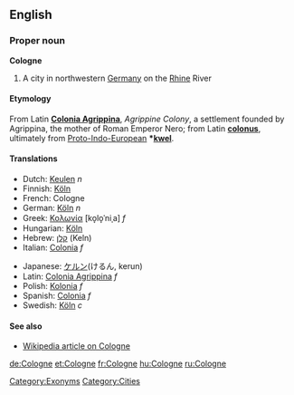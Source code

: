 ==English==
===Proper noun===
'''Cologne'''

#A city in northwestern [[Germany]] on the [[Rhine]] River

====Etymology====
From Latin '''[[Colonia Agrippina]]''', ''Agrippine Colony'', a settlement founded by Agrippina, the mother of Roman Emperor Nero; from Latin '''[[colonus]]''', ultimately from [[Proto-Indo-European]] '''*[[kwel]]'''.

====Translations====
{{top}}
*Dutch: [[Keulen]] ''n''
*Finnish: [[Köln]]
*French: Cologne
*German: [[Köln]] ''n''
*Greek: [[Κολωνία]] [ko̞lo̞ˈniˌa] ''f''
*Hungarian: [[Köln]]
*Hebrew: [[קלן]] (Keln)
*Italian: [[Colonia]] ''f''
{{mid}}
*Japanese: [[ケルン]](けるん, kerun)
*Latin: [[Colonia Agrippina]] ''f''
*Polish: [[Kolonia]] ''f''
*Spanish: [[Colonia]] ''f''
*Swedish: [[Köln]] ''c''
{{bottom}}

====See also====
*[[w:Cologne|Wikipedia article on Cologne]]


[[Category:Exonyms]]
[[Category:Cities]]

[[de:Cologne]]
[[et:Cologne]]
[[fr:Cologne]]
[[hu:Cologne]]
[[ru:Cologne]]